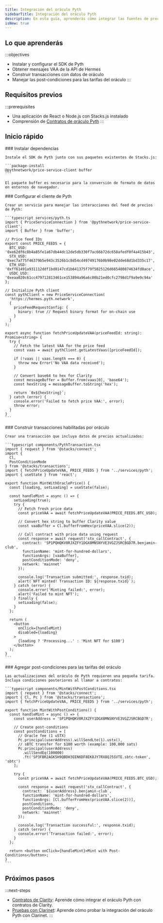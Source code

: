 ```yaml
---
title: Integración del oráculo Pyth
sidebarTitle: Integración del oráculo Pyth
description: En esta guía, aprenderás cómo integrar las fuentes de precios de Pyth Network en tu aplicación frontend utilizando Stacks.js.
isNew: true
---
```


## Lo que aprenderás

:::objectives
* Instalar y configurar el SDK de Pyth
* Obtener mensajes VAA de la API de Hermes
* Construir transacciones con datos de oráculo
* Manejar las post-condiciones para las tarifas del oráculo
:::

## Requisitos previos

:::prerequisites
* Una aplicación de React o Node.js con Stacks.js instalado
* Comprensión de [Contratos de oráculo Pyth](/resources/clarity/external-data)
:::

## Inicio rápido

<Steps>
  <Step>
    ### Instalar dependencias

    Instale el SDK de Pyth junto con sus paquetes existentes de Stacks.js:

    ```package-install
    @pythnetwork/price-service-client buffer
    ```

    El paquete buffer es necesario para la conversión de formato de datos en entornos de navegador.
  </Step>

  <Step>
    ### Configurar el cliente de Pyth

    Crear un servicio para manejar las interacciones del feed de precios de Pyth:

    ```typescript services/pyth.ts
    import { PriceServiceConnection } from '@pythnetwork/price-service-client';
    import { Buffer } from 'buffer';

    // Price feed IDs
    export const PRICE_FEEDS = {
      BTC_USD: '0xe62df6c8b4a85fe1a67db44dc12de5db330f7ac66b72dc658afedf0f4a415b43',
      STX_USD: '0xec7a775f46379b5e943c3526b1c8d54cd49749176b0b98e02dde68d1bd335c17',
      ETH_USD: '0xff61491a931112ddf1bd8147cd1b641375f79f5825126d665480874634fd0ace',
      USDC_USD: '0xeaa020c61cc479712813461ce153894a96a6c00b21ed0cfc2798d1f9a9e9c94a'
    };

    // Initialize Pyth client
    const pythClient = new PriceServiceConnection(
      'https://hermes.pyth.network',
      {
        priceFeedRequestConfig: {
          binary: true // Request binary format for on-chain use
        }
      }
    );

    export async function fetchPriceUpdateVAA(priceFeedId: string): Promise<string> {
      try {
        // Fetch the latest VAA for the price feed
        const vaas = await pythClient.getLatestVaas([priceFeedId]);
        
        if (!vaas || vaas.length === 0) {
          throw new Error('No VAA data received');
        }

        // Convert base64 to hex for Clarity
        const messageBuffer = Buffer.from(vaas[0], 'base64');
        const hexString = messageBuffer.toString('hex');
        
        return `0x${hexString}`;
      } catch (error) {
        console.error('Failed to fetch price VAA:', error);
        throw error;
      }
    }
    ```
  </Step>

  <Step>
    ### Construir transacciones habilitadas por oráculo

    Crear una transacción que incluya datos de precios actualizados:

    ```typescript components/PythTransaction.tsx
    import { request } from '@stacks/connect';
    import { 
      Cl,
      PostConditionMode 
    } from '@stacks/transactions';
    import { fetchPriceUpdateVAA, PRICE_FEEDS } from '../services/pyth';
    import { useState } from 'react';

    export function MintWithOraclePrice() {
      const [loading, setLoading] = useState(false);

      const handleMint = async () => {
        setLoading(true);
        try {
          // Fetch fresh price data
          const priceVAA = await fetchPriceUpdateVAA(PRICE_FEEDS.BTC_USD);
          
          // Convert hex string to buffer Clarity value
          const vaaBuffer = Cl.bufferFromHex(priceVAA.slice(2));

          // Call contract with price data using request
          const response = await request('stx_callContract', {
            contract: 'SP1PQHQKV0RJXZFY1DGX8MNSNYVE3VGZJSRCBGD7R.benjamin-club',
            functionName: 'mint-for-hundred-dollars',
            functionArgs: [vaaBuffer],
            postConditionMode: 'deny',
            network: 'mainnet'
          });

          console.log('Transaction submitted:', response.txid);
          alert(`NFT minted! Transaction ID: ${response.txid}`);
        } catch (error) {
          console.error('Minting failed:', error);
          alert('Failed to mint NFT');
        } finally {
          setLoading(false);
        }
      };

      return (
        <button 
          onClick={handleMint}
          disabled={loading}
        >
          {loading ? 'Processing...' : 'Mint NFT for $100'}
        </button>
      );
    }
    ```
  </Step>

  <Step>
    ### Agregar post-condiciones para las tarifas del oráculo

    Las actualizaciones del oráculo de Pyth requieren una pequeña tarifa. Incluya condiciones posteriores al llamar a contratos:

    ```typescript components/MintWithPostConditions.tsx
    import { request } from '@stacks/connect';
    import { Cl, Pc } from '@stacks/transactions';
    import { fetchPriceUpdateVAA, PRICE_FEEDS } from '../services/pyth';

    export function MintWithPostConditions() {
      const handleMint = async () => {
        const userAddress = 'SP1PQHQKV0RJXZFY1DGX8MNSNYVE3VGZJSRCBGD7R';
        
        // Create post-conditions
        const postConditions = [
          // Oracle fee (1 uSTX)
          Pc.principal(userAddress).willSendLte(1).ustx(),
          // sBTC transfer for $100 worth (example: 100,000 sats)
          Pc.principal(userAddress)
            .willSendEq(100000)
            .ft('SP3FBR2AGK5H9QBDH3EEN6DF8EK8JY7RX8QJ5SVTE.sbtc-token', 'sbtc')
        ];

        try {
          const priceVAA = await fetchPriceUpdateVAA(PRICE_FEEDS.BTC_USD);
          
          const response = await request('stx_callContract', {
            contract: `${userAddress}.benjamin-club`,
            functionName: 'mint-for-hundred-dollars',
            functionArgs: [Cl.bufferFromHex(priceVAA.slice(2))],
            postConditions,
            postConditionMode: 'deny',
            network: 'mainnet'
          });

          console.log('Transaction successful:', response.txid);
        } catch (error) {
          console.error('Transaction failed:', error);
        }
      };

      return <button onClick={handleMint}>Mint with Post-Conditions</button>;
    }
    ```
  </Step>
</Steps>

## Próximos pasos

:::next-steps
* [Contratos de Clarity](/resources/clarity/external-data): Aprende cómo integrar el oráculo Pyth con contratos de Clarity.
* [Pruebas con Clarinet](/tools/clarinet/pyth-oracle-integration): Aprende cómo probar la integración del oráculo Pyth con Clarinet.
:::
